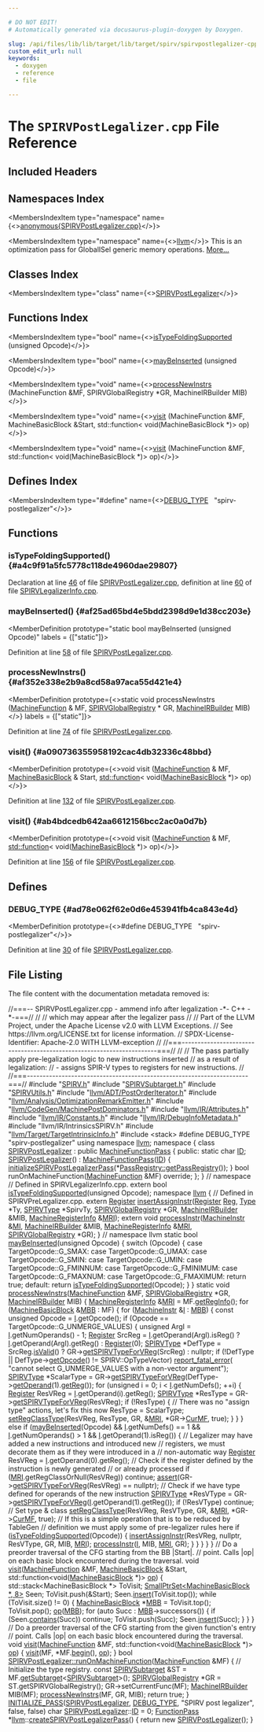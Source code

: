 ```yaml
---

# DO NOT EDIT!
# Automatically generated via docusaurus-plugin-doxygen by Doxygen.

slug: /api/files/lib/lib/target/lib/target/spirv/spirvpostlegalizer-cpp
custom_edit_url: null
keywords:
  - doxygen
  - reference
  - file

---
```





# The `SPIRVPostLegalizer.cpp` File Reference

<DoxygenPage pluginConfig={pluginConfig}>



## Included Headers

<IncludesList>
<IncludesListItem
  filePath="SPIRV.h"
  permalink="/docs/api/files/lib/lib/target/lib/target/spirv/spirv-h"
  isLocal="true" />
<IncludesListItem
  filePath="SPIRVSubtarget.h"
  permalink="/docs/api/files/lib/lib/target/lib/target/spirv/spirvsubtarget-h"
  isLocal="true" />
<IncludesListItem
  filePath="SPIRVUtils.h"
  permalink="/docs/api/files/lib/lib/target/lib/target/spirv/spirvutils-h"
  isLocal="true" />
<IncludesListItem
  filePath="llvm/ADT/PostOrderIterator.h"
  permalink="/docs/api/files/include/include/llvm/include/llvm/adt/postorderiterator-h"
  isLocal="true" />
<IncludesListItem
  filePath="llvm/Analysis/OptimizationRemarkEmitter.h"
  permalink="/docs/api/files/include/include/llvm/include/llvm/analysis/optimizationremarkemitter-h"
  isLocal="true" />
<IncludesListItem
  filePath="llvm/CodeGen/MachinePostDominators.h"
  permalink="/docs/api/files/include/include/llvm/include/llvm/codegen/machinepostdominators-h"
  isLocal="true" />
<IncludesListItem
  filePath="llvm/IR/Attributes.h"
  permalink="/docs/api/files/include/include/llvm/include/llvm/ir/attributes-h"
  isLocal="true" />
<IncludesListItem
  filePath="llvm/IR/Constants.h"
  permalink="/docs/api/files/include/include/llvm/include/llvm/ir/constants-h"
  isLocal="true" />
<IncludesListItem
  filePath="llvm/IR/DebugInfoMetadata.h"
  permalink="/docs/api/files/include/include/llvm/include/llvm/ir/debuginfometadata-h"
  isLocal="true" />
<IncludesListItem
  filePath="llvm/IR/IntrinsicsSPIRV.h"
  permalink=""
  isLocal="true" />
<IncludesListItem
  filePath="llvm/Target/TargetIntrinsicInfo.h"
  permalink="/docs/api/files/include/include/llvm/include/llvm/target/targetintrinsicinfo-h"
  isLocal="true" />
<IncludesListItem
  filePath="stack"
  permalink=""
  isLocal="false" />
</IncludesList>

## Namespaces Index

<MembersIndex>

<MembersIndexItem
  type="namespace"
  name={<><a href="/docs/api/namespaces/anonymous-spirvpostlegalizer-cpp-">anonymous&#123;SPIRVPostLegalizer.cpp&#125;</a></>}>
</MembersIndexItem>

<MembersIndexItem
  type="namespace"
  name={<><a href="/docs/api/namespaces/llvm">llvm</a></>}>
This is an optimization pass for GlobalISel generic memory operations. <a href="/docs/api/namespaces/llvm/#details">More...</a>
</MembersIndexItem>

</MembersIndex>

## Classes Index

<MembersIndex>

<MembersIndexItem
  type="class"
  name={<><a href="/docs/api/classes/anonymous-namespace-spirvpostlegalizer-cpp-/spirvpostlegalizer">SPIRVPostLegalizer</a></>}>
</MembersIndexItem>

</MembersIndex>

## Functions Index

<MembersIndex>

<MembersIndexItem
  type="bool"
  name={<><a href="#a4c9f91a5fc5778c118de4960dae29807">isTypeFoldingSupported</a> (unsigned Opcode)</>}>
</MembersIndexItem>

<MembersIndexItem
  type="bool"
  name={<><a href="#af25ad65bd4e5bdd2398d9e1d38cc203e">mayBeInserted</a> (unsigned Opcode)</>}>
</MembersIndexItem>

<MembersIndexItem
  type="void"
  name={<><a href="#af352e338e2b9a8cd58a97aca55d421e4">processNewInstrs</a> (MachineFunction &amp;MF, SPIRVGlobalRegistry &#42;GR, MachineIRBuilder MIB)</>}>
</MembersIndexItem>

<MembersIndexItem
  type="void"
  name={<><a href="#a090736355958192cac4db32336c48bbd">visit</a> (MachineFunction &amp;MF, MachineBasicBlock &amp;Start, std::function&lt; void(MachineBasicBlock &#42;)&gt; op)</>}>
</MembersIndexItem>

<MembersIndexItem
  type="void"
  name={<><a href="#ab4bdcedb642aa6612156bcc2ac0a0d7b">visit</a> (MachineFunction &amp;MF, std::function&lt; void(MachineBasicBlock &#42;)&gt; op)</>}>
</MembersIndexItem>

</MembersIndex>

## Defines Index

<MembersIndex>

<MembersIndexItem
  type="#define"
  name={<><a href="#ad78e062f62e0d6e453941fb4ca843e4d">DEBUG&#95;TYPE</a>&nbsp;&nbsp;&nbsp;&quot;spirv-postlegalizer&quot;</>}>
</MembersIndexItem>

</MembersIndex>


<SectionDefinition>

## Functions

### isTypeFoldingSupported() {#a4c9f91a5fc5778c118de4960dae29807}

<MemberDefinition
  prototype="bool isTypeFoldingSupported (unsigned Opcode)">

Declaration at line <a href="#l00046">46</a> of file <a href="/docs/api/files/lib/lib/target/lib/target/spirv/spirvpostlegalizer-cpp">SPIRVPostLegalizer.cpp</a>, definition at line <a href="/docs/api/files/lib/lib/target/lib/target/spirv/spirvlegalizerinfo-cpp/#l00060">60</a> of file <a href="/docs/api/files/lib/lib/target/lib/target/spirv/spirvlegalizerinfo-cpp">SPIRVLegalizerInfo.cpp</a>.
</MemberDefinition>

### mayBeInserted() {#af25ad65bd4e5bdd2398d9e1d38cc203e}

<MemberDefinition
  prototype="static bool mayBeInserted (unsigned Opcode)"
  labels = {["static"]}>

Definition at line <a href="#l00058">58</a> of file <a href="/docs/api/files/lib/lib/target/lib/target/spirv/spirvpostlegalizer-cpp">SPIRVPostLegalizer.cpp</a>.
</MemberDefinition>

### processNewInstrs() {#af352e338e2b9a8cd58a97aca55d421e4}

<MemberDefinition
  prototype={<>static void processNewInstrs (<a href="/docs/api/classes/llvm/machinefunction">MachineFunction</a> &amp; MF, <a href="/docs/api/classes/llvm/spirvglobalregistry">SPIRVGlobalRegistry</a> &#42; GR, <a href="/docs/api/classes/llvm/machineirbuilder">MachineIRBuilder</a> MIB)</>}
  labels = {["static"]}>

Definition at line <a href="#l00074">74</a> of file <a href="/docs/api/files/lib/lib/target/lib/target/spirv/spirvpostlegalizer-cpp">SPIRVPostLegalizer.cpp</a>.
</MemberDefinition>

### visit() {#a090736355958192cac4db32336c48bbd}

<MemberDefinition
  prototype={<>void visit (<a href="/docs/api/classes/llvm/machinefunction">MachineFunction</a> &amp; MF, <a href="/docs/api/classes/llvm/machinebasicblock">MachineBasicBlock</a> &amp; Start, <a href="/docs/api/files/lib/lib/analysis/regionprinter-cpp/#aa37fbbce2360106772fd97ed06455d55">std::function</a>&lt; void(<a href="/docs/api/classes/llvm/machinebasicblock">MachineBasicBlock</a> &#42;)&gt; op)</>}>

Definition at line <a href="#l00132">132</a> of file <a href="/docs/api/files/lib/lib/target/lib/target/spirv/spirvpostlegalizer-cpp">SPIRVPostLegalizer.cpp</a>.
</MemberDefinition>

### visit() {#ab4bdcedb642aa6612156bcc2ac0a0d7b}

<MemberDefinition
  prototype={<>void visit (<a href="/docs/api/classes/llvm/machinefunction">MachineFunction</a> &amp; MF, <a href="/docs/api/files/lib/lib/analysis/regionprinter-cpp/#aa37fbbce2360106772fd97ed06455d55">std::function</a>&lt; void(<a href="/docs/api/classes/llvm/machinebasicblock">MachineBasicBlock</a> &#42;)&gt; op)</>}>

Definition at line <a href="#l00156">156</a> of file <a href="/docs/api/files/lib/lib/target/lib/target/spirv/spirvpostlegalizer-cpp">SPIRVPostLegalizer.cpp</a>.
</MemberDefinition>

</SectionDefinition>

<SectionDefinition>

## Defines

### DEBUG&#95;TYPE {#ad78e062f62e0d6e453941fb4ca843e4d}

<MemberDefinition
  prototype={<>#define DEBUG&#95;TYPE&nbsp;&nbsp;&nbsp;&quot;spirv-postlegalizer&quot;</>}>

Definition at line <a href="#l00030">30</a> of file <a href="/docs/api/files/lib/lib/target/lib/target/spirv/spirvpostlegalizer-cpp">SPIRVPostLegalizer.cpp</a>.
</MemberDefinition>

</SectionDefinition>

## File Listing

The file content with the documentation metadata removed is:

<ProgramListing>

<Link id="l00001" /><CodeLine lineNumber="1"><Highlight kind="comment">//===-- SPIRVPostLegalizer.cpp - ammend info after legalization -&#42;- C++ -&#42;-===//</Highlight><Highlight kind="normal"></Highlight></CodeLine>
<Link id="l00002" /><CodeLine lineNumber="2"><Highlight kind="normal"></Highlight><Highlight kind="comment">//</Highlight><Highlight kind="normal"></Highlight></CodeLine>
<Link id="l00003" /><CodeLine lineNumber="3"><Highlight kind="normal"></Highlight><Highlight kind="comment">// which may appear after the legalizer pass</Highlight><Highlight kind="normal"></Highlight></CodeLine>
<Link id="l00004" /><CodeLine lineNumber="4"><Highlight kind="normal"></Highlight><Highlight kind="comment">//</Highlight><Highlight kind="normal"></Highlight></CodeLine>
<Link id="l00005" /><CodeLine lineNumber="5"><Highlight kind="normal"></Highlight><Highlight kind="comment">// Part of the LLVM Project, under the Apache License v2.0 with LLVM Exceptions.</Highlight><Highlight kind="normal"></Highlight></CodeLine>
<Link id="l00006" /><CodeLine lineNumber="6"><Highlight kind="normal"></Highlight><Highlight kind="comment">// See https://llvm.org/LICENSE.txt for license information.</Highlight><Highlight kind="normal"></Highlight></CodeLine>
<Link id="l00007" /><CodeLine lineNumber="7"><Highlight kind="normal"></Highlight><Highlight kind="comment">// SPDX-License-Identifier: Apache-2.0 WITH LLVM-exception</Highlight><Highlight kind="normal"></Highlight></CodeLine>
<Link id="l00008" /><CodeLine lineNumber="8"><Highlight kind="normal"></Highlight><Highlight kind="comment">//</Highlight><Highlight kind="normal"></Highlight></CodeLine>
<Link id="l00009" /><CodeLine lineNumber="9"><Highlight kind="normal"></Highlight><Highlight kind="comment">//===----------------------------------------------------------------------===//</Highlight><Highlight kind="normal"></Highlight></CodeLine>
<Link id="l00010" /><CodeLine lineNumber="10"><Highlight kind="normal"></Highlight><Highlight kind="comment">//</Highlight><Highlight kind="normal"></Highlight></CodeLine>
<Link id="l00011" /><CodeLine lineNumber="11"><Highlight kind="normal"></Highlight><Highlight kind="comment">// The pass partially apply pre-legalization logic to new instructions inserted</Highlight><Highlight kind="normal"></Highlight></CodeLine>
<Link id="l00012" /><CodeLine lineNumber="12"><Highlight kind="normal"></Highlight><Highlight kind="comment">// as a result of legalization:</Highlight><Highlight kind="normal"></Highlight></CodeLine>
<Link id="l00013" /><CodeLine lineNumber="13"><Highlight kind="normal"></Highlight><Highlight kind="comment">// - assigns SPIR-V types to registers for new instructions.</Highlight><Highlight kind="normal"></Highlight></CodeLine>
<Link id="l00014" /><CodeLine lineNumber="14"><Highlight kind="normal"></Highlight><Highlight kind="comment">//</Highlight><Highlight kind="normal"></Highlight></CodeLine>
<Link id="l00015" /><CodeLine lineNumber="15"><Highlight kind="normal"></Highlight><Highlight kind="comment">//===----------------------------------------------------------------------===//</Highlight><Highlight kind="normal"></Highlight></CodeLine>
<Link id="l00016" /><CodeLine lineNumber="16"><Highlight kind="normal"></Highlight></CodeLine>
<Link id="l00017" /><CodeLine lineNumber="17"><Highlight kind="normal"></Highlight><Highlight kind="preprocessor">#include &quot;<a href="/docs/api/files/lib/lib/target/lib/target/spirv/spirv-h">SPIRV.h</a>&quot;</Highlight><Highlight kind="normal"></Highlight></CodeLine>
<Link id="l00018" /><CodeLine lineNumber="18"><Highlight kind="normal"></Highlight><Highlight kind="preprocessor">#include &quot;<a href="/docs/api/files/lib/lib/target/lib/target/spirv/spirvsubtarget-h">SPIRVSubtarget.h</a>&quot;</Highlight><Highlight kind="normal"></Highlight></CodeLine>
<Link id="l00019" /><CodeLine lineNumber="19"><Highlight kind="normal"></Highlight><Highlight kind="preprocessor">#include &quot;<a href="/docs/api/files/lib/lib/target/lib/target/spirv/spirvutils-h">SPIRVUtils.h</a>&quot;</Highlight><Highlight kind="normal"></Highlight></CodeLine>
<Link id="l00020" /><CodeLine lineNumber="20"><Highlight kind="normal"></Highlight><Highlight kind="preprocessor">#include &quot;<a href="/docs/api/files/include/include/llvm/include/llvm/adt/postorderiterator-h">llvm/ADT/PostOrderIterator.h</a>&quot;</Highlight><Highlight kind="normal"></Highlight></CodeLine>
<Link id="l00021" /><CodeLine lineNumber="21"><Highlight kind="normal"></Highlight><Highlight kind="preprocessor">#include &quot;<a href="/docs/api/files/include/include/llvm/include/llvm/analysis/optimizationremarkemitter-h">llvm/Analysis/OptimizationRemarkEmitter.h</a>&quot;</Highlight><Highlight kind="normal"></Highlight></CodeLine>
<Link id="l00022" /><CodeLine lineNumber="22"><Highlight kind="normal"></Highlight><Highlight kind="preprocessor">#include &quot;<a href="/docs/api/files/include/include/llvm/include/llvm/codegen/machinepostdominators-h">llvm/CodeGen/MachinePostDominators.h</a>&quot;</Highlight><Highlight kind="normal"></Highlight></CodeLine>
<Link id="l00023" /><CodeLine lineNumber="23"><Highlight kind="normal"></Highlight><Highlight kind="preprocessor">#include &quot;<a href="/docs/api/files/include/include/llvm/include/llvm/ir/attributes-h">llvm/IR/Attributes.h</a>&quot;</Highlight><Highlight kind="normal"></Highlight></CodeLine>
<Link id="l00024" /><CodeLine lineNumber="24"><Highlight kind="normal"></Highlight><Highlight kind="preprocessor">#include &quot;<a href="/docs/api/files/include/include/llvm/include/llvm/ir/constants-h">llvm/IR/Constants.h</a>&quot;</Highlight><Highlight kind="normal"></Highlight></CodeLine>
<Link id="l00025" /><CodeLine lineNumber="25"><Highlight kind="normal"></Highlight><Highlight kind="preprocessor">#include &quot;<a href="/docs/api/files/include/include/llvm/include/llvm/ir/debuginfometadata-h">llvm/IR/DebugInfoMetadata.h</a>&quot;</Highlight><Highlight kind="normal"></Highlight></CodeLine>
<Link id="l00026" /><CodeLine lineNumber="26"><Highlight kind="normal"></Highlight><Highlight kind="preprocessor">#include &quot;llvm/IR/IntrinsicsSPIRV.h&quot;</Highlight><Highlight kind="normal"></Highlight></CodeLine>
<Link id="l00027" /><CodeLine lineNumber="27"><Highlight kind="normal"></Highlight><Highlight kind="preprocessor">#include &quot;<a href="/docs/api/files/include/include/llvm/include/llvm/target/targetintrinsicinfo-h">llvm/Target/TargetIntrinsicInfo.h</a>&quot;</Highlight><Highlight kind="normal"></Highlight></CodeLine>
<Link id="l00028" /><CodeLine lineNumber="28"><Highlight kind="normal"></Highlight><Highlight kind="preprocessor">#include &lt;stack&gt;</Highlight><Highlight kind="normal"></Highlight></CodeLine>
<Link id="l00029" /><CodeLine lineNumber="29"><Highlight kind="normal"></Highlight></CodeLine>
<Link id="l00030" /><CodeLine lineNumber="30" lineLink="#ad78e062f62e0d6e453941fb4ca843e4d"><Highlight kind="normal"></Highlight><Highlight kind="preprocessor">#define DEBUG&#95;TYPE &quot;spirv-postlegalizer&quot;</Highlight><Highlight kind="normal"></Highlight></CodeLine>
<Link id="l00031" /><CodeLine lineNumber="31"><Highlight kind="normal"></Highlight></CodeLine>
<Link id="l00032" /><CodeLine lineNumber="32"><Highlight kind="normal"></Highlight><Highlight kind="keyword">using namespace </Highlight><Highlight kind="normal"><a href="/docs/api/namespaces/llvm">llvm</a>;</Highlight></CodeLine>
<Link id="l00033" /><CodeLine lineNumber="33"><Highlight kind="normal"></Highlight></CodeLine>
<Link id="l00034" /><CodeLine lineNumber="34" lineLink="/docs/api/namespaces/anonymous-spirvpostlegalizer-cpp-"><Highlight kind="normal"></Highlight><Highlight kind="keyword">namespace </Highlight><Highlight kind="normal">&#123;</Highlight></CodeLine>
<Link id="l00035" /><CodeLine lineNumber="35" lineLink="/docs/api/classes/anonymous-namespace-spirvpostlegalizer-cpp-/spirvpostlegalizer"><Highlight kind="normal"></Highlight><Highlight kind="keyword">class </Highlight><Highlight kind="normal"><a href="/docs/api/classes/anonymous-namespace-spirvpostlegalizer-cpp-/spirvpostlegalizer/#aa85542cc4b7dc9fb353a528f2691bf77">SPIRVPostLegalizer</a> : </Highlight><Highlight kind="keyword">public</Highlight><Highlight kind="normal"> <a href="/docs/api/classes/llvm/machinefunctionpass/#a29c81d2386f4a727c6d33413807530c8">MachineFunctionPass</a> &#123;</Highlight></CodeLine>
<Link id="l00036" /><CodeLine lineNumber="36"><Highlight kind="normal"></Highlight><Highlight kind="keyword">public</Highlight><Highlight kind="normal">:</Highlight></CodeLine>
<Link id="l00037" /><CodeLine lineNumber="37" lineLink="/docs/api/classes/anonymous-namespace-spirvpostlegalizer-cpp-/spirvpostlegalizer/#a5393d5feec025dae03860aa9bf098f54"><Highlight kind="normal">  </Highlight><Highlight kind="keyword">static</Highlight><Highlight kind="normal"> </Highlight><Highlight kind="keywordtype">char</Highlight><Highlight kind="normal"> <a href="/docs/api/classes/anonymous-namespace-spirvpostlegalizer-cpp-/spirvpostlegalizer/#a5393d5feec025dae03860aa9bf098f54">ID</a>;</Highlight></CodeLine>
<Link id="l00038" /><CodeLine lineNumber="38" lineLink="/docs/api/classes/anonymous-namespace-spirvpostlegalizer-cpp-/spirvpostlegalizer/#aa85542cc4b7dc9fb353a528f2691bf77"><Highlight kind="normal">  <a href="/docs/api/classes/anonymous-namespace-spirvpostlegalizer-cpp-/spirvpostlegalizer/#aa85542cc4b7dc9fb353a528f2691bf77">SPIRVPostLegalizer</a>() : <a href="/docs/api/classes/llvm/machinefunctionpass/#a29c81d2386f4a727c6d33413807530c8">MachineFunctionPass</a>(<a href="/docs/api/classes/anonymous-namespace-spirvpostlegalizer-cpp-/spirvpostlegalizer/#a5393d5feec025dae03860aa9bf098f54">ID</a>) &#123;</Highlight></CodeLine>
<Link id="l00039" /><CodeLine lineNumber="39"><Highlight kind="normal">    <a href="/docs/api/namespaces/llvm/#a9d3a029b26efa56316ef9fb297770a48">initializeSPIRVPostLegalizerPass</a>(&#42;<a href="/docs/api/classes/llvm/passregistry/#a05a729900b76c89e808c6c3094921b2f">PassRegistry::getPassRegistry</a>());</Highlight></CodeLine>
<Link id="l00040" /><CodeLine lineNumber="40"><Highlight kind="normal">  &#125;</Highlight></CodeLine>
<Link id="l00041" /><CodeLine lineNumber="41"><Highlight kind="normal">  </Highlight><Highlight kind="keywordtype">bool</Highlight><Highlight kind="normal"> runOnMachineFunction(<a href="/docs/api/classes/llvm/machinefunction">MachineFunction</a> &amp;MF) </Highlight><Highlight kind="keyword">override</Highlight><Highlight kind="normal">;</Highlight></CodeLine>
<Link id="l00042" /><CodeLine lineNumber="42"><Highlight kind="normal">&#125;;</Highlight></CodeLine>
<Link id="l00043" /><CodeLine lineNumber="43"><Highlight kind="normal">&#125; </Highlight><Highlight kind="comment">// namespace</Highlight><Highlight kind="normal"></Highlight></CodeLine>
<Link id="l00044" /><CodeLine lineNumber="44"><Highlight kind="normal"></Highlight></CodeLine>
<Link id="l00045" /><CodeLine lineNumber="45"><Highlight kind="normal"></Highlight><Highlight kind="comment">// Defined in SPIRVLegalizerInfo.cpp.</Highlight><Highlight kind="normal"></Highlight></CodeLine>
<Link id="l00046" /><CodeLine lineNumber="46"><Highlight kind="normal"></Highlight><Highlight kind="keyword">extern</Highlight><Highlight kind="normal"> </Highlight><Highlight kind="keywordtype">bool</Highlight><Highlight kind="normal"> <a href="#a4c9f91a5fc5778c118de4960dae29807">isTypeFoldingSupported</a>(</Highlight><Highlight kind="keywordtype">unsigned</Highlight><Highlight kind="normal"> Opcode);</Highlight></CodeLine>
<Link id="l00047" /><CodeLine lineNumber="47"><Highlight kind="normal"></Highlight></CodeLine>
<Link id="l00048" /><CodeLine lineNumber="48"><Highlight kind="normal"></Highlight><Highlight kind="keyword">namespace </Highlight><Highlight kind="normal"><a href="/docs/api/namespaces/llvm">llvm</a> &#123;</Highlight></CodeLine>
<Link id="l00049" /><CodeLine lineNumber="49"><Highlight kind="normal"></Highlight><Highlight kind="comment">//  Defined in SPIRVPreLegalizer.cpp.</Highlight><Highlight kind="normal"></Highlight></CodeLine>
<Link id="l00050" /><CodeLine lineNumber="50"><Highlight kind="normal"></Highlight><Highlight kind="keyword">extern</Highlight><Highlight kind="normal"> <a href="/docs/api/classes/llvm/register">Register</a> <a href="/docs/api/namespaces/llvm/#a3a2222b2a89839a157c1b2992743effe">insertAssignInstr</a>(<a href="/docs/api/classes/llvm/register">Register</a> <a href="/docs/api/files/lib/lib/codegen/machinesink-cpp/#a359e1ff26f6d466d927a61aae45b05c3">Reg</a>, <a href="/docs/api/classes/llvm/type">Type</a> &#42;Ty, <a href="/docs/api/namespaces/llvm/#a8555f84b0afdf8f97a3dff75ed354ec2">SPIRVType</a> &#42;SpirvTy,</Highlight></CodeLine>
<Link id="l00051" /><CodeLine lineNumber="51"><Highlight kind="normal">                                  <a href="/docs/api/classes/llvm/spirvglobalregistry">SPIRVGlobalRegistry</a> &#42;GR,</Highlight></CodeLine>
<Link id="l00052" /><CodeLine lineNumber="52"><Highlight kind="normal">                                  <a href="/docs/api/classes/llvm/machineirbuilder">MachineIRBuilder</a> &amp;MIB,</Highlight></CodeLine>
<Link id="l00053" /><CodeLine lineNumber="53"><Highlight kind="normal">                                  <a href="/docs/api/classes/llvm/machineregisterinfo">MachineRegisterInfo</a> &amp;<a href="/docs/api/files/lib/lib/target/lib/target/aarch64/aarch64advsimdscalarpass-cpp/#aacd2ab195054a3e6a74bfbb9d5d571c8">MRI</a>);</Highlight></CodeLine>
<Link id="l00054" /><CodeLine lineNumber="54"><Highlight kind="normal"></Highlight><Highlight kind="keyword">extern</Highlight><Highlight kind="normal"> </Highlight><Highlight kind="keywordtype">void</Highlight><Highlight kind="normal"> <a href="/docs/api/namespaces/llvm/#ab2d5aaa74bb3796fbcd85861222730ab">processInstr</a>(<a href="/docs/api/classes/llvm/machineinstr">MachineInstr</a> &amp;<a href="/docs/api/files/lib/lib/codegen/lib/codegen/globalisel/irtranslator-cpp/#abe44dfdea65b4f7e11e0a608ab708b76">MI</a>, <a href="/docs/api/classes/llvm/machineirbuilder">MachineIRBuilder</a> &amp;MIB,</Highlight></CodeLine>
<Link id="l00055" /><CodeLine lineNumber="55"><Highlight kind="normal">                         <a href="/docs/api/classes/llvm/machineregisterinfo">MachineRegisterInfo</a> &amp;<a href="/docs/api/files/lib/lib/target/lib/target/aarch64/aarch64advsimdscalarpass-cpp/#aacd2ab195054a3e6a74bfbb9d5d571c8">MRI</a>, <a href="/docs/api/classes/llvm/spirvglobalregistry">SPIRVGlobalRegistry</a> &#42;GR);</Highlight></CodeLine>
<Link id="l00056" /><CodeLine lineNumber="56"><Highlight kind="normal">&#125; </Highlight><Highlight kind="comment">// namespace llvm</Highlight><Highlight kind="normal"></Highlight></CodeLine>
<Link id="l00057" /><CodeLine lineNumber="57"><Highlight kind="normal"></Highlight></CodeLine>
<Link id="l00058" /><CodeLine lineNumber="58" lineLink="#af25ad65bd4e5bdd2398d9e1d38cc203e"><Highlight kind="normal"></Highlight><Highlight kind="keyword">static</Highlight><Highlight kind="normal"> </Highlight><Highlight kind="keywordtype">bool</Highlight><Highlight kind="normal"> <a href="#af25ad65bd4e5bdd2398d9e1d38cc203e">mayBeInserted</a>(</Highlight><Highlight kind="keywordtype">unsigned</Highlight><Highlight kind="normal"> Opcode) &#123;</Highlight></CodeLine>
<Link id="l00059" /><CodeLine lineNumber="59"><Highlight kind="normal">  </Highlight><Highlight kind="keywordflow">switch</Highlight><Highlight kind="normal"> (Opcode) &#123;</Highlight></CodeLine>
<Link id="l00060" /><CodeLine lineNumber="60"><Highlight kind="normal">  </Highlight><Highlight kind="keywordflow">case</Highlight><Highlight kind="normal"> TargetOpcode::G&#95;SMAX:</Highlight></CodeLine>
<Link id="l00061" /><CodeLine lineNumber="61"><Highlight kind="normal">  </Highlight><Highlight kind="keywordflow">case</Highlight><Highlight kind="normal"> TargetOpcode::G&#95;UMAX:</Highlight></CodeLine>
<Link id="l00062" /><CodeLine lineNumber="62"><Highlight kind="normal">  </Highlight><Highlight kind="keywordflow">case</Highlight><Highlight kind="normal"> TargetOpcode::G&#95;SMIN:</Highlight></CodeLine>
<Link id="l00063" /><CodeLine lineNumber="63"><Highlight kind="normal">  </Highlight><Highlight kind="keywordflow">case</Highlight><Highlight kind="normal"> TargetOpcode::G&#95;UMIN:</Highlight></CodeLine>
<Link id="l00064" /><CodeLine lineNumber="64"><Highlight kind="normal">  </Highlight><Highlight kind="keywordflow">case</Highlight><Highlight kind="normal"> TargetOpcode::G&#95;FMINNUM:</Highlight></CodeLine>
<Link id="l00065" /><CodeLine lineNumber="65"><Highlight kind="normal">  </Highlight><Highlight kind="keywordflow">case</Highlight><Highlight kind="normal"> TargetOpcode::G&#95;FMINIMUM:</Highlight></CodeLine>
<Link id="l00066" /><CodeLine lineNumber="66"><Highlight kind="normal">  </Highlight><Highlight kind="keywordflow">case</Highlight><Highlight kind="normal"> TargetOpcode::G&#95;FMAXNUM:</Highlight></CodeLine>
<Link id="l00067" /><CodeLine lineNumber="67"><Highlight kind="normal">  </Highlight><Highlight kind="keywordflow">case</Highlight><Highlight kind="normal"> TargetOpcode::G&#95;FMAXIMUM:</Highlight></CodeLine>
<Link id="l00068" /><CodeLine lineNumber="68"><Highlight kind="normal">    </Highlight><Highlight kind="keywordflow">return</Highlight><Highlight kind="normal"> </Highlight><Highlight kind="keyword">true</Highlight><Highlight kind="normal">;</Highlight></CodeLine>
<Link id="l00069" /><CodeLine lineNumber="69"><Highlight kind="normal">  </Highlight><Highlight kind="keywordflow">default</Highlight><Highlight kind="normal">:</Highlight></CodeLine>
<Link id="l00070" /><CodeLine lineNumber="70"><Highlight kind="normal">    </Highlight><Highlight kind="keywordflow">return</Highlight><Highlight kind="normal"> <a href="#a4c9f91a5fc5778c118de4960dae29807">isTypeFoldingSupported</a>(Opcode);</Highlight></CodeLine>
<Link id="l00071" /><CodeLine lineNumber="71"><Highlight kind="normal">  &#125;</Highlight></CodeLine>
<Link id="l00072" /><CodeLine lineNumber="72"><Highlight kind="normal">&#125;</Highlight></CodeLine>
<Link id="l00073" /><CodeLine lineNumber="73"><Highlight kind="normal"></Highlight></CodeLine>
<Link id="l00074" /><CodeLine lineNumber="74" lineLink="#af352e338e2b9a8cd58a97aca55d421e4"><Highlight kind="normal"></Highlight><Highlight kind="keyword">static</Highlight><Highlight kind="normal"> </Highlight><Highlight kind="keywordtype">void</Highlight><Highlight kind="normal"> <a href="#af352e338e2b9a8cd58a97aca55d421e4">processNewInstrs</a>(<a href="/docs/api/classes/llvm/machinefunction">MachineFunction</a> &amp;MF, <a href="/docs/api/classes/llvm/spirvglobalregistry">SPIRVGlobalRegistry</a> &#42;GR,</Highlight></CodeLine>
<Link id="l00075" /><CodeLine lineNumber="75"><Highlight kind="normal">                             <a href="/docs/api/classes/llvm/machineirbuilder">MachineIRBuilder</a> MIB) &#123;</Highlight></CodeLine>
<Link id="l00076" /><CodeLine lineNumber="76"><Highlight kind="normal">  <a href="/docs/api/classes/llvm/machineregisterinfo">MachineRegisterInfo</a> &amp;<a href="/docs/api/files/lib/lib/target/lib/target/aarch64/aarch64advsimdscalarpass-cpp/#aacd2ab195054a3e6a74bfbb9d5d571c8">MRI</a> = MF.<a href="/docs/api/classes/llvm/machinefunction/#a810234b6b3d223b7c74a4253fcc5ea5e">getRegInfo</a>();</Highlight></CodeLine>
<Link id="l00077" /><CodeLine lineNumber="77"><Highlight kind="normal"></Highlight></CodeLine>
<Link id="l00078" /><CodeLine lineNumber="78"><Highlight kind="normal">  </Highlight><Highlight kind="keywordflow">for</Highlight><Highlight kind="normal"> (<a href="/docs/api/classes/llvm/machinebasicblock">MachineBasicBlock</a> &amp;<a href="/docs/api/files/lib/lib/target/lib/target/arm/armslshardening-cpp/#a5958512eae2979bd2eb383977996a600">MBB</a> : MF) &#123;</Highlight></CodeLine>
<Link id="l00079" /><CodeLine lineNumber="79"><Highlight kind="normal">    </Highlight><Highlight kind="keywordflow">for</Highlight><Highlight kind="normal"> (<a href="/docs/api/classes/llvm/machineinstr">MachineInstr</a> &amp;<a href="/docs/api/files/lib/lib/support/md5-cpp/#ac0eafdc9ee161b71e7af98af736952fd">I</a> : <a href="/docs/api/files/lib/lib/target/lib/target/arm/armslshardening-cpp/#a5958512eae2979bd2eb383977996a600">MBB</a>) &#123;</Highlight></CodeLine>
<Link id="l00080" /><CodeLine lineNumber="80"><Highlight kind="normal">      </Highlight><Highlight kind="keyword">const</Highlight><Highlight kind="normal"> </Highlight><Highlight kind="keywordtype">unsigned</Highlight><Highlight kind="normal"> Opcode = <a href="/docs/api/files/lib/lib/support/md5-cpp/#ac0eafdc9ee161b71e7af98af736952fd">I</a>.getOpcode();</Highlight></CodeLine>
<Link id="l00081" /><CodeLine lineNumber="81"><Highlight kind="normal">      </Highlight><Highlight kind="keywordflow">if</Highlight><Highlight kind="normal"> (Opcode == TargetOpcode::G&#95;UNMERGE&#95;VALUES) &#123;</Highlight></CodeLine>
<Link id="l00082" /><CodeLine lineNumber="82"><Highlight kind="normal">        </Highlight><Highlight kind="keywordtype">unsigned</Highlight><Highlight kind="normal"> ArgI = <a href="/docs/api/files/lib/lib/support/md5-cpp/#ac0eafdc9ee161b71e7af98af736952fd">I</a>.getNumOperands() - 1;</Highlight></CodeLine>
<Link id="l00083" /><CodeLine lineNumber="83"><Highlight kind="normal">        <a href="/docs/api/classes/llvm/register">Register</a> SrcReg = <a href="/docs/api/files/lib/lib/support/md5-cpp/#ac0eafdc9ee161b71e7af98af736952fd">I</a>.getOperand(ArgI).isReg()</Highlight></CodeLine>
<Link id="l00084" /><CodeLine lineNumber="84"><Highlight kind="normal">                              ? <a href="/docs/api/files/lib/lib/support/md5-cpp/#ac0eafdc9ee161b71e7af98af736952fd">I</a>.getOperand(ArgI).getReg()</Highlight></CodeLine>
<Link id="l00085" /><CodeLine lineNumber="85"><Highlight kind="normal">                              : <a href="/docs/api/files/lib/lib/transforms/lib/transforms/utils/mem2reg-cpp/#a6fde3eb6ca09ddf2fd76432176d817bb">Register</a>(0);</Highlight></CodeLine>
<Link id="l00086" /><CodeLine lineNumber="86"><Highlight kind="normal">        <a href="/docs/api/namespaces/llvm/#a8555f84b0afdf8f97a3dff75ed354ec2">SPIRVType</a> &#42;DefType =</Highlight></CodeLine>
<Link id="l00087" /><CodeLine lineNumber="87"><Highlight kind="normal">            SrcReg.<a href="/docs/api/classes/llvm/register/#a7407603b3efcdc8d4c2b76697be34528">isValid</a>() ? GR-&gt;<a href="/docs/api/classes/llvm/spirvglobalregistry/#a05b34a70cde1fcbdcb0767cf218c1752">getSPIRVTypeForVReg</a>(SrcReg) : </Highlight><Highlight kind="keyword">nullptr</Highlight><Highlight kind="normal">;</Highlight></CodeLine>
<Link id="l00088" /><CodeLine lineNumber="88"><Highlight kind="normal">        </Highlight><Highlight kind="keywordflow">if</Highlight><Highlight kind="normal"> (!DefType || DefType-&gt;<a href="/docs/api/classes/llvm/machineinstr/#a0363204b5fbab08a46f5a7cd7f376f78">getOpcode</a>() != SPIRV::OpTypeVector)</Highlight></CodeLine>
<Link id="l00089" /><CodeLine lineNumber="89"><Highlight kind="normal">          <a href="/docs/api/namespaces/llvm/#a7f2a3d4dcfee70225988aec53ff1e173">report&#95;fatal&#95;error</a>(</Highlight></CodeLine>
<Link id="l00090" /><CodeLine lineNumber="90"><Highlight kind="normal">              </Highlight><Highlight kind="stringliteral">&quot;cannot select G&#95;UNMERGE&#95;VALUES with a non-vector argument&quot;</Highlight><Highlight kind="normal">);</Highlight></CodeLine>
<Link id="l00091" /><CodeLine lineNumber="91"><Highlight kind="normal">        <a href="/docs/api/namespaces/llvm/#a8555f84b0afdf8f97a3dff75ed354ec2">SPIRVType</a> &#42;ScalarType =</Highlight></CodeLine>
<Link id="l00092" /><CodeLine lineNumber="92"><Highlight kind="normal">            GR-&gt;<a href="/docs/api/classes/llvm/spirvglobalregistry/#a05b34a70cde1fcbdcb0767cf218c1752">getSPIRVTypeForVReg</a>(DefType-&gt;<a href="/docs/api/classes/llvm/machineinstr/#ad67c9230577a0b640c52852c75c93939">getOperand</a>(1).<a href="/docs/api/classes/llvm/machineoperand/#ac0035d7c1c860501c877c20e6e93297b">getReg</a>());</Highlight></CodeLine>
<Link id="l00093" /><CodeLine lineNumber="93"><Highlight kind="normal">        </Highlight><Highlight kind="keywordflow">for</Highlight><Highlight kind="normal"> (</Highlight><Highlight kind="keywordtype">unsigned</Highlight><Highlight kind="normal"> i = 0; i &lt; <a href="/docs/api/files/lib/lib/support/md5-cpp/#ac0eafdc9ee161b71e7af98af736952fd">I</a>.getNumDefs(); ++i) &#123;</Highlight></CodeLine>
<Link id="l00094" /><CodeLine lineNumber="94"><Highlight kind="normal">          <a href="/docs/api/classes/llvm/register">Register</a> ResVReg = <a href="/docs/api/files/lib/lib/support/md5-cpp/#ac0eafdc9ee161b71e7af98af736952fd">I</a>.getOperand(i).getReg();</Highlight></CodeLine>
<Link id="l00095" /><CodeLine lineNumber="95"><Highlight kind="normal">          <a href="/docs/api/namespaces/llvm/#a8555f84b0afdf8f97a3dff75ed354ec2">SPIRVType</a> &#42;ResType = GR-&gt;<a href="/docs/api/classes/llvm/spirvglobalregistry/#a05b34a70cde1fcbdcb0767cf218c1752">getSPIRVTypeForVReg</a>(ResVReg);</Highlight></CodeLine>
<Link id="l00096" /><CodeLine lineNumber="96"><Highlight kind="normal">          </Highlight><Highlight kind="keywordflow">if</Highlight><Highlight kind="normal"> (!ResType) &#123;</Highlight></CodeLine>
<Link id="l00097" /><CodeLine lineNumber="97"><Highlight kind="normal">            </Highlight><Highlight kind="comment">// There was no &quot;assign type&quot; actions, let&#39;s fix this now</Highlight><Highlight kind="normal"></Highlight></CodeLine>
<Link id="l00098" /><CodeLine lineNumber="98"><Highlight kind="normal">            ResType = ScalarType;</Highlight></CodeLine>
<Link id="l00099" /><CodeLine lineNumber="99"><Highlight kind="normal">            <a href="/docs/api/namespaces/llvm/#a7d3f9bac9bdd3f5fc36a5f5e13480d4a">setRegClassType</a>(ResVReg, ResType, GR, &amp;<a href="/docs/api/files/lib/lib/target/lib/target/aarch64/aarch64advsimdscalarpass-cpp/#aacd2ab195054a3e6a74bfbb9d5d571c8">MRI</a>, &#42;GR-&gt;<a href="/docs/api/classes/llvm/spirvglobalregistry/#a7692d43a010892d4aeb5e6e81a083b3e">CurMF</a>, </Highlight><Highlight kind="keyword">true</Highlight><Highlight kind="normal">);</Highlight></CodeLine>
<Link id="l00100" /><CodeLine lineNumber="100"><Highlight kind="normal">          &#125;</Highlight></CodeLine>
<Link id="l00101" /><CodeLine lineNumber="101"><Highlight kind="normal">        &#125;</Highlight></CodeLine>
<Link id="l00102" /><CodeLine lineNumber="102"><Highlight kind="normal">      &#125; </Highlight><Highlight kind="keywordflow">else</Highlight><Highlight kind="normal"> </Highlight><Highlight kind="keywordflow">if</Highlight><Highlight kind="normal"> (<a href="#af25ad65bd4e5bdd2398d9e1d38cc203e">mayBeInserted</a>(Opcode) &amp;&amp; <a href="/docs/api/files/lib/lib/support/md5-cpp/#ac0eafdc9ee161b71e7af98af736952fd">I</a>.getNumDefs() == 1 &amp;&amp;</Highlight></CodeLine>
<Link id="l00103" /><CodeLine lineNumber="103"><Highlight kind="normal">                 <a href="/docs/api/files/lib/lib/support/md5-cpp/#ac0eafdc9ee161b71e7af98af736952fd">I</a>.getNumOperands() &gt; 1 &amp;&amp; <a href="/docs/api/files/lib/lib/support/md5-cpp/#ac0eafdc9ee161b71e7af98af736952fd">I</a>.getOperand(1).isReg()) &#123;</Highlight></CodeLine>
<Link id="l00104" /><CodeLine lineNumber="104"><Highlight kind="normal">        </Highlight><Highlight kind="comment">// Legalizer may have added a new instructions and introduced new</Highlight><Highlight kind="normal"></Highlight></CodeLine>
<Link id="l00105" /><CodeLine lineNumber="105"><Highlight kind="normal">        </Highlight><Highlight kind="comment">// registers, we must decorate them as if they were introduced in a</Highlight><Highlight kind="normal"></Highlight></CodeLine>
<Link id="l00106" /><CodeLine lineNumber="106"><Highlight kind="normal">        </Highlight><Highlight kind="comment">// non-automatic way</Highlight><Highlight kind="normal"></Highlight></CodeLine>
<Link id="l00107" /><CodeLine lineNumber="107"><Highlight kind="normal">        <a href="/docs/api/classes/llvm/register">Register</a> ResVReg = <a href="/docs/api/files/lib/lib/support/md5-cpp/#ac0eafdc9ee161b71e7af98af736952fd">I</a>.getOperand(0).getReg();</Highlight></CodeLine>
<Link id="l00108" /><CodeLine lineNumber="108"><Highlight kind="normal">        </Highlight><Highlight kind="comment">// Check if the register defined by the instruction is newly generated</Highlight><Highlight kind="normal"></Highlight></CodeLine>
<Link id="l00109" /><CodeLine lineNumber="109"><Highlight kind="normal">        </Highlight><Highlight kind="comment">// or already processed</Highlight><Highlight kind="normal"></Highlight></CodeLine>
<Link id="l00110" /><CodeLine lineNumber="110"><Highlight kind="normal">        </Highlight><Highlight kind="keywordflow">if</Highlight><Highlight kind="normal"> (<a href="/docs/api/files/lib/lib/target/lib/target/aarch64/aarch64advsimdscalarpass-cpp/#aacd2ab195054a3e6a74bfbb9d5d571c8">MRI</a>.getRegClassOrNull(ResVReg))</Highlight></CodeLine>
<Link id="l00111" /><CodeLine lineNumber="111"><Highlight kind="normal">          </Highlight><Highlight kind="keywordflow">continue</Highlight><Highlight kind="normal">;</Highlight></CodeLine>
<Link id="l00112" /><CodeLine lineNumber="112"><Highlight kind="normal">        <a href="/docs/api/files/lib/lib/target/lib/target/amdgpu/silowercontrolflow-cpp/#a4868c5d81c5ccc98c47aeab6244346a0">assert</a>(GR-&gt;<a href="/docs/api/classes/llvm/spirvglobalregistry/#a05b34a70cde1fcbdcb0767cf218c1752">getSPIRVTypeForVReg</a>(ResVReg) == </Highlight><Highlight kind="keyword">nullptr</Highlight><Highlight kind="normal">);</Highlight></CodeLine>
<Link id="l00113" /><CodeLine lineNumber="113"><Highlight kind="normal">        </Highlight><Highlight kind="comment">// Check if we have type defined for operands of the new instruction</Highlight><Highlight kind="normal"></Highlight></CodeLine>
<Link id="l00114" /><CodeLine lineNumber="114"><Highlight kind="normal">        <a href="/docs/api/namespaces/llvm/#a8555f84b0afdf8f97a3dff75ed354ec2">SPIRVType</a> &#42;ResVType = GR-&gt;<a href="/docs/api/classes/llvm/spirvglobalregistry/#a05b34a70cde1fcbdcb0767cf218c1752">getSPIRVTypeForVReg</a>(<a href="/docs/api/files/lib/lib/support/md5-cpp/#ac0eafdc9ee161b71e7af98af736952fd">I</a>.getOperand(1).getReg());</Highlight></CodeLine>
<Link id="l00115" /><CodeLine lineNumber="115"><Highlight kind="normal">        </Highlight><Highlight kind="keywordflow">if</Highlight><Highlight kind="normal"> (!ResVType)</Highlight></CodeLine>
<Link id="l00116" /><CodeLine lineNumber="116"><Highlight kind="normal">          </Highlight><Highlight kind="keywordflow">continue</Highlight><Highlight kind="normal">;</Highlight></CodeLine>
<Link id="l00117" /><CodeLine lineNumber="117"><Highlight kind="normal">        </Highlight><Highlight kind="comment">// Set type &amp; class</Highlight><Highlight kind="normal"></Highlight></CodeLine>
<Link id="l00118" /><CodeLine lineNumber="118"><Highlight kind="normal">        <a href="/docs/api/namespaces/llvm/#a7d3f9bac9bdd3f5fc36a5f5e13480d4a">setRegClassType</a>(ResVReg, ResVType, GR, &amp;<a href="/docs/api/files/lib/lib/target/lib/target/aarch64/aarch64advsimdscalarpass-cpp/#aacd2ab195054a3e6a74bfbb9d5d571c8">MRI</a>, &#42;GR-&gt;<a href="/docs/api/classes/llvm/spirvglobalregistry/#a7692d43a010892d4aeb5e6e81a083b3e">CurMF</a>, </Highlight><Highlight kind="keyword">true</Highlight><Highlight kind="normal">);</Highlight></CodeLine>
<Link id="l00119" /><CodeLine lineNumber="119"><Highlight kind="normal">        </Highlight><Highlight kind="comment">// If this is a simple operation that is to be reduced by TableGen</Highlight><Highlight kind="normal"></Highlight></CodeLine>
<Link id="l00120" /><CodeLine lineNumber="120"><Highlight kind="normal">        </Highlight><Highlight kind="comment">// definition we must apply some of pre-legalizer rules here</Highlight><Highlight kind="normal"></Highlight></CodeLine>
<Link id="l00121" /><CodeLine lineNumber="121"><Highlight kind="normal">        </Highlight><Highlight kind="keywordflow">if</Highlight><Highlight kind="normal"> (<a href="#a4c9f91a5fc5778c118de4960dae29807">isTypeFoldingSupported</a>(Opcode)) &#123;</Highlight></CodeLine>
<Link id="l00122" /><CodeLine lineNumber="122"><Highlight kind="normal">          <a href="/docs/api/namespaces/llvm/#a3a2222b2a89839a157c1b2992743effe">insertAssignInstr</a>(ResVReg, </Highlight><Highlight kind="keyword">nullptr</Highlight><Highlight kind="normal">, ResVType, GR, MIB, <a href="/docs/api/files/lib/lib/target/lib/target/aarch64/aarch64advsimdscalarpass-cpp/#aacd2ab195054a3e6a74bfbb9d5d571c8">MRI</a>);</Highlight></CodeLine>
<Link id="l00123" /><CodeLine lineNumber="123"><Highlight kind="normal">          <a href="/docs/api/namespaces/llvm/#ab2d5aaa74bb3796fbcd85861222730ab">processInstr</a>(<a href="/docs/api/files/lib/lib/support/md5-cpp/#ac0eafdc9ee161b71e7af98af736952fd">I</a>, MIB, <a href="/docs/api/files/lib/lib/target/lib/target/aarch64/aarch64advsimdscalarpass-cpp/#aacd2ab195054a3e6a74bfbb9d5d571c8">MRI</a>, GR);</Highlight></CodeLine>
<Link id="l00124" /><CodeLine lineNumber="124"><Highlight kind="normal">        &#125;</Highlight></CodeLine>
<Link id="l00125" /><CodeLine lineNumber="125"><Highlight kind="normal">      &#125;</Highlight></CodeLine>
<Link id="l00126" /><CodeLine lineNumber="126"><Highlight kind="normal">    &#125;</Highlight></CodeLine>
<Link id="l00127" /><CodeLine lineNumber="127"><Highlight kind="normal">  &#125;</Highlight></CodeLine>
<Link id="l00128" /><CodeLine lineNumber="128"><Highlight kind="normal">&#125;</Highlight></CodeLine>
<Link id="l00129" /><CodeLine lineNumber="129"><Highlight kind="normal"></Highlight></CodeLine>
<Link id="l00130" /><CodeLine lineNumber="130"><Highlight kind="normal"></Highlight><Highlight kind="comment">// Do a preorder traversal of the CFG starting from the BB |Start|.</Highlight><Highlight kind="normal"></Highlight></CodeLine>
<Link id="l00131" /><CodeLine lineNumber="131"><Highlight kind="normal"></Highlight><Highlight kind="comment">// point. Calls |op| on each basic block encountered during the traversal.</Highlight><Highlight kind="normal"></Highlight></CodeLine>
<Link id="l00132" /><CodeLine lineNumber="132" lineLink="#a090736355958192cac4db32336c48bbd"><Highlight kind="normal"></Highlight><Highlight kind="keywordtype">void</Highlight><Highlight kind="normal"> <a href="#a090736355958192cac4db32336c48bbd">visit</a>(<a href="/docs/api/classes/llvm/machinefunction">MachineFunction</a> &amp;MF, <a href="/docs/api/classes/llvm/machinebasicblock">MachineBasicBlock</a> &amp;Start,</Highlight></CodeLine>
<Link id="l00133" /><CodeLine lineNumber="133"><Highlight kind="normal">           std::function&lt;</Highlight><Highlight kind="keywordtype">void</Highlight><Highlight kind="normal">(<a href="/docs/api/classes/llvm/machinebasicblock">MachineBasicBlock</a> &#42;)&gt; <a href="/docs/api/files/lib/lib/target/lib/target/hexagon/hexagonbittracker-cpp/#a0ee73ba17c3a2cb54752905e99d77357">op</a>) &#123;</Highlight></CodeLine>
<Link id="l00134" /><CodeLine lineNumber="134"><Highlight kind="normal">  std::stack&lt;MachineBasicBlock &#42;&gt; ToVisit;</Highlight></CodeLine>
<Link id="l00135" /><CodeLine lineNumber="135"><Highlight kind="normal">  <a href="/docs/api/classes/llvm/smallptrset">SmallPtrSet&lt;MachineBasicBlock &#42;, 8&gt;</a> Seen;</Highlight></CodeLine>
<Link id="l00136" /><CodeLine lineNumber="136"><Highlight kind="normal"></Highlight></CodeLine>
<Link id="l00137" /><CodeLine lineNumber="137"><Highlight kind="normal">  ToVisit.push(&amp;Start);</Highlight></CodeLine>
<Link id="l00138" /><CodeLine lineNumber="138"><Highlight kind="normal">  Seen.<a href="/docs/api/classes/llvm/smallptrsetimpl/#a9d834ae3da8c62c2b668dada51335eb0">insert</a>(ToVisit.top());</Highlight></CodeLine>
<Link id="l00139" /><CodeLine lineNumber="139"><Highlight kind="normal">  </Highlight><Highlight kind="keywordflow">while</Highlight><Highlight kind="normal"> (ToVisit.size() != 0) &#123;</Highlight></CodeLine>
<Link id="l00140" /><CodeLine lineNumber="140"><Highlight kind="normal">    <a href="/docs/api/classes/llvm/machinebasicblock">MachineBasicBlock</a> &#42;<a href="/docs/api/files/lib/lib/target/lib/target/arm/armslshardening-cpp/#a5958512eae2979bd2eb383977996a600">MBB</a> = ToVisit.top();</Highlight></CodeLine>
<Link id="l00141" /><CodeLine lineNumber="141"><Highlight kind="normal">    ToVisit.pop();</Highlight></CodeLine>
<Link id="l00142" /><CodeLine lineNumber="142"><Highlight kind="normal"></Highlight></CodeLine>
<Link id="l00143" /><CodeLine lineNumber="143"><Highlight kind="normal">    <a href="/docs/api/files/lib/lib/target/lib/target/hexagon/hexagonbittracker-cpp/#a0ee73ba17c3a2cb54752905e99d77357">op</a>(<a href="/docs/api/files/lib/lib/target/lib/target/arm/armslshardening-cpp/#a5958512eae2979bd2eb383977996a600">MBB</a>);</Highlight></CodeLine>
<Link id="l00144" /><CodeLine lineNumber="144"><Highlight kind="normal"></Highlight></CodeLine>
<Link id="l00145" /><CodeLine lineNumber="145"><Highlight kind="normal">    </Highlight><Highlight kind="keywordflow">for</Highlight><Highlight kind="normal"> (</Highlight><Highlight kind="keyword">auto</Highlight><Highlight kind="normal"> Succ : <a href="/docs/api/files/lib/lib/target/lib/target/arm/armslshardening-cpp/#a5958512eae2979bd2eb383977996a600">MBB</a>-&gt;successors()) &#123;</Highlight></CodeLine>
<Link id="l00146" /><CodeLine lineNumber="146"><Highlight kind="normal">      </Highlight><Highlight kind="keywordflow">if</Highlight><Highlight kind="normal"> (Seen.<a href="/docs/api/classes/llvm/smallptrsetimpl/#af74676a3c7447be34bd2c1da76ec0c48">contains</a>(Succ))</Highlight></CodeLine>
<Link id="l00147" /><CodeLine lineNumber="147"><Highlight kind="normal">        </Highlight><Highlight kind="keywordflow">continue</Highlight><Highlight kind="normal">;</Highlight></CodeLine>
<Link id="l00148" /><CodeLine lineNumber="148"><Highlight kind="normal">      ToVisit.push(Succ);</Highlight></CodeLine>
<Link id="l00149" /><CodeLine lineNumber="149"><Highlight kind="normal">      Seen.<a href="/docs/api/classes/llvm/smallptrsetimpl/#a9d834ae3da8c62c2b668dada51335eb0">insert</a>(Succ);</Highlight></CodeLine>
<Link id="l00150" /><CodeLine lineNumber="150"><Highlight kind="normal">    &#125;</Highlight></CodeLine>
<Link id="l00151" /><CodeLine lineNumber="151"><Highlight kind="normal">  &#125;</Highlight></CodeLine>
<Link id="l00152" /><CodeLine lineNumber="152"><Highlight kind="normal">&#125;</Highlight></CodeLine>
<Link id="l00153" /><CodeLine lineNumber="153"><Highlight kind="normal"></Highlight></CodeLine>
<Link id="l00154" /><CodeLine lineNumber="154"><Highlight kind="normal"></Highlight><Highlight kind="comment">// Do a preorder traversal of the CFG starting from the given function&#39;s entry</Highlight><Highlight kind="normal"></Highlight></CodeLine>
<Link id="l00155" /><CodeLine lineNumber="155"><Highlight kind="normal"></Highlight><Highlight kind="comment">// point. Calls |op| on each basic block encountered during the traversal.</Highlight><Highlight kind="normal"></Highlight></CodeLine>
<Link id="l00156" /><CodeLine lineNumber="156" lineLink="#ab4bdcedb642aa6612156bcc2ac0a0d7b"><Highlight kind="normal"></Highlight><Highlight kind="keywordtype">void</Highlight><Highlight kind="normal"> <a href="#a090736355958192cac4db32336c48bbd">visit</a>(<a href="/docs/api/classes/llvm/machinefunction">MachineFunction</a> &amp;MF, std::function&lt;</Highlight><Highlight kind="keywordtype">void</Highlight><Highlight kind="normal">(<a href="/docs/api/classes/llvm/machinebasicblock">MachineBasicBlock</a> &#42;)&gt; <a href="/docs/api/files/lib/lib/target/lib/target/hexagon/hexagonbittracker-cpp/#a0ee73ba17c3a2cb54752905e99d77357">op</a>) &#123;</Highlight></CodeLine>
<Link id="l00157" /><CodeLine lineNumber="157"><Highlight kind="normal">  <a href="#a090736355958192cac4db32336c48bbd">visit</a>(MF, &#42;MF.<a href="/docs/api/classes/llvm/machinefunction/#ab0789854909cf47f640a85fa2bac29c7">begin</a>(), <a href="/docs/api/files/lib/lib/target/lib/target/hexagon/hexagonbittracker-cpp/#a0ee73ba17c3a2cb54752905e99d77357">op</a>);</Highlight></CodeLine>
<Link id="l00158" /><CodeLine lineNumber="158"><Highlight kind="normal">&#125;</Highlight></CodeLine>
<Link id="l00159" /><CodeLine lineNumber="159"><Highlight kind="normal"></Highlight></CodeLine>
<Link id="l00160" /><CodeLine lineNumber="160" lineLink="/docs/api/classes/anonymous-namespace-spirvpostlegalizer-cpp-/spirvpostlegalizer/#aff6af1a22e9db597b7ef5478551bd0bd"><Highlight kind="normal"></Highlight><Highlight kind="keywordtype">bool</Highlight><Highlight kind="normal"> <a href="/docs/api/classes/anonymous-namespace-spirvpostlegalizer-cpp-/spirvpostlegalizer/#aff6af1a22e9db597b7ef5478551bd0bd">SPIRVPostLegalizer::runOnMachineFunction</a>(<a href="/docs/api/classes/llvm/machinefunction">MachineFunction</a> &amp;MF) &#123;</Highlight></CodeLine>
<Link id="l00161" /><CodeLine lineNumber="161"><Highlight kind="normal">  </Highlight><Highlight kind="comment">// Initialize the type registry.</Highlight><Highlight kind="normal"></Highlight></CodeLine>
<Link id="l00162" /><CodeLine lineNumber="162"><Highlight kind="normal">  </Highlight><Highlight kind="keyword">const</Highlight><Highlight kind="normal"> <a href="/docs/api/classes/llvm/spirvsubtarget">SPIRVSubtarget</a> &amp;ST = MF.<a href="/docs/api/classes/llvm/machinefunction/#a3825368aca2bc1550d173660df4da6a6">getSubtarget</a>&lt;<a href="/docs/api/classes/llvm/spirvsubtarget">SPIRVSubtarget</a>&gt;();</Highlight></CodeLine>
<Link id="l00163" /><CodeLine lineNumber="163"><Highlight kind="normal">  <a href="/docs/api/classes/llvm/spirvglobalregistry">SPIRVGlobalRegistry</a> &#42;GR = ST.getSPIRVGlobalRegistry();</Highlight></CodeLine>
<Link id="l00164" /><CodeLine lineNumber="164"><Highlight kind="normal">  GR-&gt;setCurrentFunc(MF);</Highlight></CodeLine>
<Link id="l00165" /><CodeLine lineNumber="165"><Highlight kind="normal">  <a href="/docs/api/classes/llvm/machineirbuilder">MachineIRBuilder</a> MIB(MF);</Highlight></CodeLine>
<Link id="l00166" /><CodeLine lineNumber="166"><Highlight kind="normal"></Highlight></CodeLine>
<Link id="l00167" /><CodeLine lineNumber="167"><Highlight kind="normal">  <a href="#af352e338e2b9a8cd58a97aca55d421e4">processNewInstrs</a>(MF, GR, MIB);</Highlight></CodeLine>
<Link id="l00168" /><CodeLine lineNumber="168"><Highlight kind="normal"></Highlight></CodeLine>
<Link id="l00169" /><CodeLine lineNumber="169"><Highlight kind="normal">  </Highlight><Highlight kind="keywordflow">return</Highlight><Highlight kind="normal"> </Highlight><Highlight kind="keyword">true</Highlight><Highlight kind="normal">;</Highlight></CodeLine>
<Link id="l00170" /><CodeLine lineNumber="170"><Highlight kind="normal">&#125;</Highlight></CodeLine>
<Link id="l00171" /><CodeLine lineNumber="171"><Highlight kind="normal"></Highlight></CodeLine>
<Link id="l00172" /><CodeLine lineNumber="172"><Highlight kind="normal"><a href="/docs/api/files/include/include/llvm/passsupport-h/#af807c9595d50b45c0008924c4679c85c">INITIALIZE&#95;PASS</a>(<a href="/docs/api/classes/anonymous-namespace-spirvpostlegalizer-cpp-/spirvpostlegalizer">SPIRVPostLegalizer</a>, <a href="/docs/api/files/include/include/llvm/include/llvm/adt/genericcycleimpl-h/#ad78e062f62e0d6e453941fb4ca843e4d">DEBUG&#95;TYPE</a>, </Highlight><Highlight kind="stringliteral">&quot;SPIRV post legalizer&quot;</Highlight><Highlight kind="normal">, </Highlight><Highlight kind="keyword">false</Highlight><Highlight kind="normal">,</Highlight></CodeLine>
<Link id="l00173" /><CodeLine lineNumber="173"><Highlight kind="normal">                </Highlight><Highlight kind="keyword">false</Highlight><Highlight kind="normal">)</Highlight></CodeLine>
<Link id="l00174" /><CodeLine lineNumber="174"><Highlight kind="normal"></Highlight></CodeLine>
<Link id="l00175" /><CodeLine lineNumber="175"><Highlight kind="normal">char <a href="/docs/api/classes/anonymous-namespace-spirvpostlegalizer-cpp-/spirvpostlegalizer">SPIRVPostLegalizer</a>::<a href="/docs/api/namespaces/llvm/callingconv/#abdf8cf606905c10634e831390981b0ed">ID</a> = 0;</Highlight></CodeLine>
<Link id="l00176" /><CodeLine lineNumber="176"><Highlight kind="normal"></Highlight></CodeLine>
<Link id="l00177" /><CodeLine lineNumber="177"><Highlight kind="normal"><a href="/docs/api/classes/llvm/functionpass">FunctionPass</a> &#42;<a href="/docs/api/namespaces/llvm">llvm</a>::<a href="/docs/api/namespaces/llvm/#a63bb6ecc6ba09650573ace82aac0e368">createSPIRVPostLegalizerPass</a>() &#123;</Highlight></CodeLine>
<Link id="l00178" /><CodeLine lineNumber="178"><Highlight kind="normal">  </Highlight><Highlight kind="keywordflow">return</Highlight><Highlight kind="normal"> </Highlight><Highlight kind="keyword">new</Highlight><Highlight kind="normal"> <a href="/docs/api/classes/anonymous-namespace-spirvpostlegalizer-cpp-/spirvpostlegalizer/#aa85542cc4b7dc9fb353a528f2691bf77">SPIRVPostLegalizer</a>();</Highlight></CodeLine>
<Link id="l00179" /><CodeLine lineNumber="179"><Highlight kind="normal">&#125;</Highlight></CodeLine>

</ProgramListing>

</DoxygenPage>
